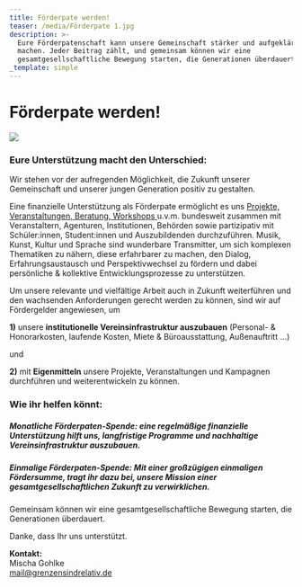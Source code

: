 ```yaml
---
title: Förderpate werden!
teaser: /media/Förderpate 1.jpg
description: >-
  Eure Förderpatenschaft kann unsere Gemeinschaft stärker und aufgeklärter
  machen. Jeder Beitrag zählt, und gemeinsam können wir eine
  gesamtgesellschaftliche Bewegung starten, die Generationen überdauert.
_template: simple
---
```


# Förderpate werden!

![](</media/Förderpate 1.jpg>)

### **Eure Unterstützung macht den Unterschied:**

Wir stehen vor der aufregenden Möglichkeit, die Zukunft unserer Gemeinschaft und unserer jungen Generation positiv zu gestalten.

Eine finanzielle Unterstützung als Förderpate ermöglicht es uns [Projekte, Veranstaltungen, Beratung, Workshops ](https://www.grenzensindrelativ.de/aktivitaeten/projekte-und-veranstaltungen/veranstaltungsformate-fuer-dein-event/infos-veranstaltungsformate-fur-dein-event)u.v.m. bundesweit zusammen mit Veranstaltern, Agenturen, Institutionen, Behörden sowie partizipativ mit Schüler\:innen, Student\:innen und Auszubildenden durchzuführen. Musik, Kunst, Kultur und Sprache sind wunderbare Transmitter, um sich komplexen Thematiken zu nähern, diese erfahrbarer zu machen, den Dialog, Erfahrungsaustausch und Perspektivwechsel zu fördern und dabei persönliche & kollektive Entwicklungsprozesse zu unterstützen.

Um unsere relevante und vielfältige Arbeit auch in Zukunft weiterführen und den wachsenden Anforderungen gerecht werden zu können, sind wir auf Fördergelder angewiesen, um

**1)** unsere **institutionelle Vereinsinfrastruktur auszubauen** (Personal- & Honorarkosten, laufende Kosten, Miete & Büroausstattung, Außenauftritt ...)

und

**2)** mit **Eigenmitteln** unsere Projekte, Veranstaltungen und Kampagnen durchführen und weiterentwickeln zu können.

### **Wie ihr helfen könnt:**

##### **Monatliche Förderpaten-Spende:** eine regelmäßige finanzielle Unterstützung hilft uns, langfristige Programme und nachhaltige Vereinsinfrastruktur auszubauen.

##### **Einmalige Förderpaten-Spende:** Mit einer großzügigen einmaligen Fördersumme, tragt ihr dazu bei, unsere Mission einer gesamtgesellschaftlichen Zukunft zu verwirklichen.

Gemeinsam können wir eine gesamtgesellschaftliche Bewegung starten, die Generationen überdauert.

Danke, dass Ihr uns unterstützt.

**Kontakt:**\
Mischa Gohlke\
mail@grenzensindrelativ.de
